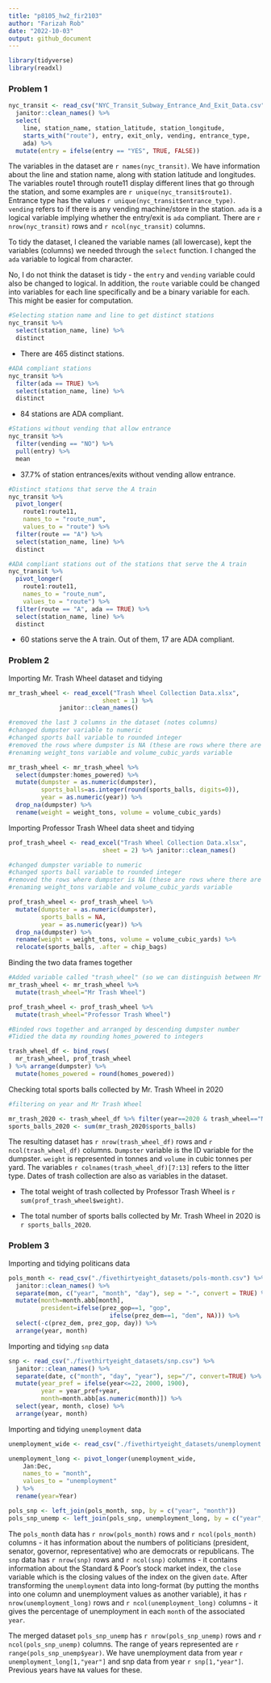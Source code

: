 ```yaml
---
title: "p8105_hw2_fir2103"
author: "Farizah Rob"
date: "2022-10-03"
output: github_document
---
```


```r
library(tidyverse)
library(readxl)
```


### Problem 1

```r
nyc_transit <- read_csv("NYC_Transit_Subway_Entrance_And_Exit_Data.csv", col_types = cols(Route8 = "c", Route9 = "c", Route10 = "c", Route11 = "c")) %>%
  janitor::clean_names() %>% 
  select(
    line, station_name, station_latitude, station_longitude, 
    starts_with("route"), entry, exit_only, vending, entrance_type, 
    ada) %>% 
  mutate(entry = ifelse(entry == "YES", TRUE, FALSE))
```

The variables in the dataset are `r names(nyc_transit)`. We have information about the line and station name, along with station latitude and longitudes. The variables route1 through route11 display different lines that go through the station, and some examples  are `r unique(nyc_transit$route1)`. Entrance type has the values `r unique(nyc_transit$entrance_type)`. `vending` refers to if there is any vending machine/store in the station. `ada` is a logical variable implying whether the entry/exit is `ada` compliant. There are `r nrow(nyc_transit)` rows and `r ncol(nyc_transit)` columns. 

To tidy the dataset, I cleaned the variable names (all lowercase), kept the variables (columns) we needed through the `select` function. I changed the `ada` variable to logical from character. 

No, I do not think the dataset is tidy - the `entry` and `vending` variable could also be changed to logical. In addition, the `route` variable could be changed into variables for each line specifically and be a binary variable for each. This might be easier for computation. 

```r
#Selecting station name and line to get distinct stations
nyc_transit %>% 
  select(station_name, line) %>% 
  distinct
```

* There are 465 distinct stations. 

```r
#ADA compliant stations
nyc_transit %>% 
  filter(ada == TRUE) %>% 
  select(station_name, line) %>% 
  distinct
```

* 84 stations are ADA compliant. 

```r
#Stations without vending that allow entrance
nyc_transit %>% 
  filter(vending == "NO") %>% 
  pull(entry) %>% 
  mean
```

* 37.7% of station entrances/exits without vending allow entrance. 

```r
#Distinct stations that serve the A train
nyc_transit %>% 
  pivot_longer(
    route1:route11,
    names_to = "route_num",
    values_to = "route") %>% 
  filter(route == "A") %>% 
  select(station_name, line) %>% 
  distinct

#ADA compliant stations out of the stations that serve the A train
nyc_transit %>% 
  pivot_longer(
    route1:route11,
    names_to = "route_num",
    values_to = "route") %>% 
  filter(route == "A", ada == TRUE) %>% 
  select(station_name, line) %>% 
  distinct
```

* 60 stations serve the A train. Out of them, 17 are ADA compliant. 

### Problem 2

Importing Mr. Trash Wheel dataset and tidying

```r
mr_trash_wheel <- read_excel("Trash Wheel Collection Data.xlsx", 
                          sheet = 1) %>% 
              janitor::clean_names()

#removed the last 3 columns in the dataset (notes columns)
#changed dumpster variable to numeric
#changed sports ball variable to rounded integer
#removed the rows where dumpster is NA (these are rows where there are notes) 
#renaming weight_tons variable and volume_cubic_yards variable

mr_trash_wheel <- mr_trash_wheel %>%
  select(dumpster:homes_powered) %>% 
  mutate(dumpster = as.numeric(dumpster), 
         sports_balls=as.integer(round(sports_balls, digits=0)), 
         year = as.numeric(year)) %>%
  drop_na(dumpster) %>% 
  rename(weight = weight_tons, volume = volume_cubic_yards)
```

Importing Professor Trash Wheel data sheet and tidying

```r
prof_trash_wheel <- read_excel("Trash Wheel Collection Data.xlsx", 
                          sheet = 2) %>% janitor::clean_names()

#changed dumpster variable to numeric
#changed sports ball variable to rounded integer
#removed the rows where dumpster is NA (these are rows where there are notes) 
#renaming weight_tons variable and volume_cubic_yards variable

prof_trash_wheel <- prof_trash_wheel %>% 
  mutate(dumpster = as.numeric(dumpster), 
         sports_balls = NA, 
         year = as.numeric(year)) %>%
  drop_na(dumpster) %>% 
  rename(weight = weight_tons, volume = volume_cubic_yards) %>% 
  relocate(sports_balls, .after = chip_bags)
```

Binding the two data frames together

```r
#Added variable called "trash_wheel" (so we can distinguish between Mr and Professor)
mr_trash_wheel <- mr_trash_wheel %>% 
  mutate(trash_wheel="Mr Trash Wheel") 

prof_trash_wheel <- prof_trash_wheel %>% 
  mutate(trash_wheel="Professor Trash Wheel") 

#Binded rows together and arranged by descending dumpster number
#Tidied the data my rounding homes_powered to integers

trash_wheel_df <- bind_rows(
  mr_trash_wheel, prof_trash_wheel
) %>% arrange(dumpster) %>% 
  mutate(homes_powered = round(homes_powered))
```

Checking total sports balls collected by Mr. Trash Wheel in 2020 

```r
#filtering on year and Mr Trash Wheel

mr_trash_2020 <- trash_wheel_df %>% filter(year==2020 & trash_wheel=="Mr Trash Wheel")
sports_balls_2020 <- sum(mr_trash_2020$sports_balls)
```

The resulting dataset has `r nrow(trash_wheel_df)` rows and `r ncol(trash_wheel_df)` columns. `Dumpster` variable is the ID variable for the dumpster. `weight` is represented in tonnes and `volume` in cubic tonnes per yard. The variables `r colnames(trash_wheel_df)[7:13]` refers to the litter type. Dates of trash collection are also as variables in the dataset. 

* The total weight of trash collected by Professor Trash Wheel is `r sum(prof_trash_wheel$weight)`. 

* The total number of sports balls collected by Mr. Trash Wheel in 2020 is `r sports_balls_2020`. 

### Problem 3 

Importing and tidying politicans data 

```r
pols_month <- read_csv("./fivethirtyeight_datasets/pols-month.csv") %>%
  janitor::clean_names() %>% 
  separate(mon, c("year", "month", "day"), sep = "-", convert = TRUE) %>% 
  mutate(month=month.abb[month], 
         president=ifelse(prez_gop==1, "gop", 
                            ifelse(prez_dem==1, "dem", NA))) %>% 
  select(-c(prez_dem, prez_gop, day)) %>% 
  arrange(year, month)
```

Importing and tidying `snp` data

```r
snp <- read_csv("./fivethirtyeight_datasets/snp.csv") %>% 
  janitor::clean_names() %>% 
  separate(date, c("month", "day", "year"), sep="/", convert=TRUE) %>%
  mutate(year_pref = ifelse(year<=22, 2000, 1900), 
         year = year_pref+year,
         month=month.abb[as.numeric(month)]) %>% 
  select(year, month, close) %>% 
  arrange(year, month)
```

Importing and tidying `unemployment` data

```r
unemployment_wide <- read_csv("./fivethirtyeight_datasets/unemployment.csv") 

unemployment_long <- pivot_longer(unemployment_wide, 
    Jan:Dec, 
    names_to = "month",
    values_to = "unemployment"
  ) %>% 
  rename(year=Year)

pols_snp <- left_join(pols_month, snp, by = c("year", "month"))
pols_snp_unemp <- left_join(pols_snp, unemployment_long, by = c("year", "month"))
```

The `pols_month` data has `r nrow(pols_month)` rows and `r ncol(pols_month)` columns - it has information about the numbers of politicians (president, senator, governor, representative) who are democrats or republicans.  The `snp` data has `r nrow(snp)` rows and `r ncol(snp)` columns - it contains information about the Standard & Poor's stock market index, the `close` variable which is the closing values of the index on the given `date`. After transforming the `unemployment` data into long-format (by putting the months into one column and unemployment values as another variable), it has `r nrow(unemployment_long)` rows and `r ncol(unemployment_long)` columns - it gives the percentage of unemployment in each `month` of the associated `year`. 

The merged dataset `pols_snp_unemp` has `r nrow(pols_snp_unemp)` rows and `r ncol(pols_snp_unemp)` columns. The range of years represented are `r range(pols_snp_unemp$year)`. We have unemployment data from year `r unemployment_long[1,"year"]`  and snp data from year `r snp[1,"year"]`. Previous years have `NA` values for these. 

